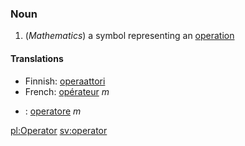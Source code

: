 ===Noun===

#(''Mathematics'') a symbol representing an [[operation]]

====Translations====

*Finnish: [[operaattori]]
*French: [[opérateur]] ''m''
*{{it}}: [[operatore]] ''m''

[[pl:Operator]]
[[sv:operator]]